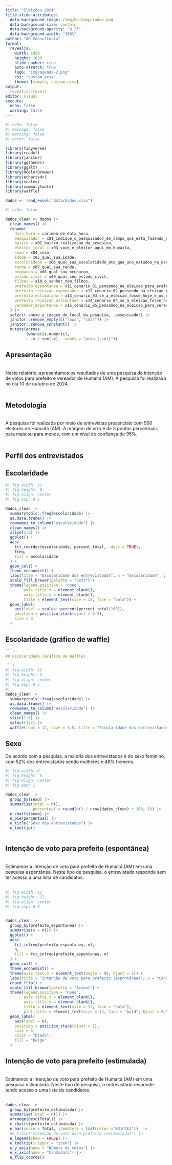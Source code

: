 ```yaml
---
title: "Eleições 2024"
title-slide-attributes:
  data-background-image: /img/bg-Computador.png
  data-background-size: contain
  data-background-opacity: "0.25"
  data-background-width: "100%"
author: "AG Consultoria"
format: 
  revealjs:
    width: 1920
    height: 1080
    slide-number: true
    auto-stretch: true
    logo: "img/agenda-2.png"
    css: "custom.scss"
    theme: [simple, custom.scss]
output: 
  revealjs::reveal
editor: visual
execute: 
  echo: false
  warning: false
---
```


```r
#| echo: false
#| message: false
#| warning: false
#| error: false

library(tidyverse)
library(readxl)
library(janitor)
library(ggthemes)
library(ggalt)
library(RColorBrewer)
library(echarts4r)
library(scales)
library(summarytools)
library(waffle)
```

```r

dados <- read_excel("data/dados.xlsx")
```

```r
#| echo: false

dados_clean <- dados |> 
  clean_names() |> 
  rename(
    data_hora = carimbo_de_data_hora,
    pesquisador = x01_indique_o_pesquisador_de_campo_que_esta_fazendo_este_questionario,
    bairro = x02_bairro_realizacao_da_pesquisa,
    eleitor_local = x03_voce_e_eleitor_aqui_em_humaita,
    sexo = x04_sexo,
    idade = x05_qual_sua_idade,
    escolaridade = x06_qual_sua_escolaridade_ate_que_ano_estudou_na_escola,
    renda = x07_qual_sua_renda,
    ocupacao = x08_qual_sua_ocupacao,
    estado_civil = x09_qual_seu_estado_civil,
    filhos = x10_o_senhor_tem_filhos,
    prefeito_espontanea = x11_cenario_01_pensando_na_eleicao_para_prefeito_de_humaita_se_a_eleicao_fosse_hoje_em_quem_o_senhor_a_votaria_para_prefeito_espontanea,
    prefeito_rejeicao_espontanea = x12_cenario_02_pensando_na_eleicao_para_prefeito_de_humaita_se_a_eleicao_fosse_hoje_em_quem_o_senhor_a_nao_votaria_para_prefeito_espontanea,
    prefeito_estimulada = x13_cenario_03_se_a_eleicao_fosse_hoje_e_os_candidatos_fossem_deste_cartao_em_quem_o_senhor_votaria_para_prefeito_de_humaita_estimulada,
    prefeito_rejeicao_estimulada = x14_cenario_04_se_a_eleicao_fosse_hoje_e_os_candidatos_fossem_deste_cartao_em_quem_o_senhor_nao_votaria_para_prefeito_de_humaita_estimulada,
    vereador_espontanea = x15_cenario_05_pensando_na_eleicao_para_vereador_de_humaita_se_a_eleicao_fosse_hoje_em_quem_o_senhor_a_votaria_para_vereador_espontanea
  ) |> 
  select(-anexe_a_imagem_do_local_da_pesquisa, -pesquisador) |> 
  janitor::remove_empty(c("rows", "cols")) |> 
  janitor::remove_constant() |> 
  mutate(across
         (where(is.numeric),
         ~ .x / sum(.x), .names = "prop_{.col}"))

```

## Apresentação {background-color="transparent" background-image="img/bg-Computador.png" background-opacity="0.5"}

<br> Neste relatório, apresentamos os resultados de uma pesquisa de intenção de votos para prefeito e vereador de Humaitá (AM). A pesquisa foi realizada no dia 10 de outubro de 2024. <br> <br>

## Metodologia

<br> A pesquisa foi realizada por meio de entrevistas presenciais com 500 eleitores de Humaitá (AM). A margem de erro é de 5 pontos percentuais para mais ou para menos, com um nível de confiança de 95%. <br> <br>

## Perfil dos entrevistados

## Escolaridade

```r
#| fig.width: 12
#| fig.height: 6
#| fig-align: center
#| fig.asp: 0.5

dados_clean |> 
  summarytools::freq(escolaridade) |> 
  as.data.frame() |>
  rownames_to_column("escolaridade") |>
  clean_names() |>
  slice(1:8) |> 
  ggplot() +
  aes(
    fct_reorder(escolaridade, percent_total, .desc = TRUE),
    freq,
    fill = escolaridade
  ) +
  geom_col() +
  theme_economist() +
  labs(title = "Escolaridade dos entrevistados", x = "Escolaridade", y = "Proporção (%)") +
  scale_fill_brewer(palette = "Set3") +
  theme(legend.position = "none",
        axis.title.x = element_blank(),
        axis.title.y = element_blank(),
        title = element_text(size = 12, face = "bold")) +
  geom_label(
    aes(label = scales::percent(percent_total/100)),
    position = position_stack(vjust = 0.5),
    size = 3
  )
```
## Escolaridade (gráfico de waffle)

```r

```r

## Escolaridade (Gráfico de Waffle)

```r
#| fig.width: 12
#| fig.height: 6
#| fig-align: center
#| fig.asp: 0.5
#| 
dados_clean |> 
  summarytools::freq(escolaridade) |> 
  as.data.frame() |>
  rownames_to_column("escolaridade") |>
  clean_names() |>
  slice(1:8) |> 
  select(1:2) |>
  waffle(rows = 12, size = 1.5, title = "Escolaridade dos entrevistados", xlab = "1 quadrado = 1%")
```

## Sexo

De acordo com a pesquisa, a maioria dos entrevistados é do sexo feminino, com 52% dos entrevistados sendo mulheres e 48% homens.

```r
#| fig.width: 6
#| fig.height: 6
#| fig-align: center
#| fig.asp: 1

dados_clean |> 
  group_by(sexo) |>
  summarise(total = n(),
            percentual = round(n() / nrow(dados_clean) * 100, 1)) |>
  e_charts(sexo) |>
  e_pie(percentual) |>
  e_title("Sexo dos entrevistados") |> 
  e_tooltip()



```

## Intenção de voto para prefeito (espontânea)

<br> Estimamos a intenção de voto para prefeito de Humaitá (AM) em uma pesquisa espontânea. Neste tipo de pesquisa, o entrevistado responde sem ter acesso a uma lista de candidatos. <br> <br>

```r
#| fig.width: 12
#| fig.height: 12
#| fig-align: center
#| fig.asp: 0.5

 
dados_clean |> 
  group_by(prefeito_espontanea) |>
  summarise(n = n()) |>
  ggplot() +
  aes(
    fct_infreq(prefeito_espontanea, n),
    n,
    fill = fct_infreq(prefeito_espontanea, n)
  ) +
  geom_col() +
  theme_economist() +
  theme(axis.text.x = element_text(angle = 90, hjust = 1)) +
  labs(title = "Intenção de voto para prefeito (espontânea)", x = "Candidato", y = "Número de votos") +
  coord_flip() +
  scale_fill_brewer(palette = "Accent") +
  theme(legend.position = "none",
        axis.title.x = element_blank(),
        axis.title.y = element_blank(),
        title = element_text(size = 12, face = "bold"),
        plot.title = element_text(size = 14, face = "bold", hjust = 0.5)) +
  geom_label(
    aes(label = n),
    position = position_stack(vjust = 1),
    size = 5,
    color = "black",
    fill = "beige"
  )

```

## Intenção de voto para prefeito (estimulada)

<br> Estimamos a intenção de voto para prefeito de Humaitá (AM) em uma pesquisa estimulada. Neste tipo de pesquisa, o entrevistado responde tendo acesso a uma lista de candidatos. <br> <br>

::: figura
```r
dados_clean |> 
  group_by(prefeito_estimulada) |>
  summarise(Total = n()) |>
  arrange(desc(Total)) |> 
  e_charts(prefeito_estimulada) |>
  e_bar(serie = Total, itemStyle = list(color ="#31C2E2"))  |> 
  #e_title("Intenção de voto para prefeito (estimulada)") |>
  e_legend(show = FALSE) |>
  e_tooltip(trigger = "item") |>
  e_y_axis(name = "Número de votos") |>
  e_x_axis(name = "Candidato") |> 
  e_flip_coords()
```
:::
